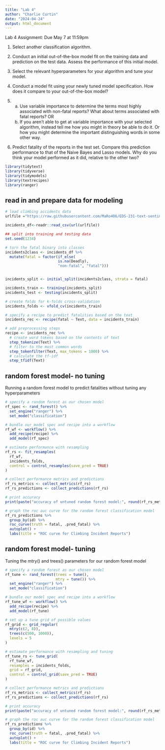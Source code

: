 ```yaml
---
title: "Lab 4"
author: "Charlie Curtin"
date: "2024-04-24"
output: html_document
---
```


Lab 4 Assignment: Due May 7 at 11:59pm

1. Select another classification algorithm.  

2. Conduct an initial out-of-the-box model fit on the training data and prediction on the test data.  Assess the performance of this initial model. 

3. Select the relevant hyperparameters for your algorithm and tune your model.

4. Conduct a model fit using your newly tuned model specification.  How does it compare to your out-of-the-box model?

5.
  a. Use variable importance to determine the terms most highly associated with non-fatal reports?  What about terms associated with fatal reports? OR
  b. If you aren't able to get at variable importance with your selected algorithm, instead tell me how you might in theory be able to do it. Or how you might determine the important distinguishing words in some other way. 

6. Predict fatality of the reports in the test set.  Compare this prediction performance to that of the Naive Bayes and Lasso models.  Why do you think your model performed as it did, relative to the other two?

```r
library(tidytext)
library(tidyverse)
library(tidymodels)
library(textrecipes)
library(ranger)
```

## read in and prepare data for modeling 

```r
# load climbing accidents data
urlfile ="https://raw.githubusercontent.com/MaRo406/EDS-231-text-sentiment/main/data/climbing_reports_model_dat.csv"

incidents_df<-readr::read_csv(url(urlfile))

## split into training and testing data
set.seed(1234)

# turn the fatal binary into classes
incidents2class <- incidents_df %>%
  mutate(fatal = factor(if_else(
                        is.na(Deadly),
                        "non-fatal", "fatal")))


incidents_split <- initial_split(incidents2class, strata = fatal)

incidents_train <- training(incidents_split)
incidents_test <- testing(incidents_split)

# create folds for k-folds cross-validation
incidents_folds <- vfold_cv(incidents_train)

# specify a recipe to predict fatalities based on the text
incidents_rec <- recipe(fatal ~ Text, data = incidents_train)

# add preprocessing steps
recipe <- incidents_rec %>%
  # create word tokens based on the contents of text
  step_tokenize(Text) %>%
  # filter to the most common words
  step_tokenfilter(Text, max_tokens = 1000) %>%
  # calculate the tf-idf
  step_tfidf(Text)
```

## random forest model- no tuning

Running a random forest model to predict fatalities without tuning any hyperparameters
```r
# specify a random forest as our chosen model
rf_spec <- rand_forest() %>%
  set_engine("ranger") %>%
  set_mode("classification")

# bundle our model spec and recipe into a workflow
rf_wf <- workflow() %>%
  add_recipe(recipe) %>%
  add_model(rf_spec)

# estimate performance with resampling
rf_rs <- fit_resamples(
  rf_wf, 
  incidents_folds, 
  control = control_resamples(save_pred = TRUE)
)

# collect performance metrics and predictions
rf_rs_metrics <- collect_metrics(rf_rs)
rf_rs_predictions <- collect_predictions(rf_rs)

# print accuracy
print(paste("accuracy of untuned random forest model:", round(rf_rs_metrics[1,3], 2)))

# graph the roc auc curve for the random forest classification model
rf_rs_predictions %>%
  group_by(id) %>%
  roc_curve(truth = fatal, .pred_fatal) %>%
  autoplot() +
  labs(title = "ROC curve for Climbing Incident Reports")
```

## random forest model- tuning

Tuning the mtry() and trees() parameters for our random forest model
```r
# specify a random forest as our chosen model
rf_tune <- rand_forest(trees = tune(),
                       mtry = tune()) %>%
  set_engine("ranger") %>%
  set_mode("classification")

# bundle our model spec and recipe into a workflow
rf_tune_wf <- workflow() %>%
  add_recipe(recipe) %>%
  add_model(rf_tune)

# set up a tune grid of possible values
rf_grid <- grid_regular(
  mtry(c(2, 8)), 
  trees(c(500, 1000)),
  levels = 5
)

# estimate performance with resampling and tuning
rf_tune_rs <- tune_grid(
  rf_tune_wf,
  resamples = incidents_folds,
  grid = rf_grid,
  control = control_grid(save_pred = TRUE)
)

# collect performance metrics and predictions
rf_rs_metrics <- collect_metrics(rf_rs)
rf_rs_predictions <- collect_predictions(rf_rs)

# print accuracy
print(paste("accuracy of untuned random forest model:", round(rf_rs_metrics[1,3], 2)))

# graph the roc auc curve for the random forest classification model
rf_rs_predictions %>%
  group_by(id) %>%
  roc_curve(truth = fatal, .pred_fatal) %>%
  autoplot() +
  labs(title = "ROC curve for Climbing Incident Reports")
```

